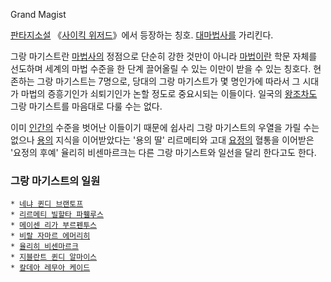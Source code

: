 Grand Magist

[[판타지소설]] 《[[사이킥 위저드]]》에서 등장하는 칭호. [[대마법사]]를 가리킨다.

그랑 마기스트란 [[마법사]]의 정점으로 단순히 강한 것만이 아니라 [[마법]]이란 학문 자체를 선도하며 세계의 마법 수준을 한 단계 끌어올릴 수 있는 이만이 받을 수 있는 칭호다. 현존하는 그랑 마기스트는 7명으로, 당대의 그랑 마기스트가 몇 명인가에 따라서 그 시대가 마법의 증흥기인가 쇠퇴기인가 논할 정도로 중요시되는 이들이다. 일국의 [[왕]]조차도 그랑 마기스트를 마음대로 다룰 수는 없다.

이미 [[인간]]의 수준을 벗어난 이들이기 때문에 쉽사리 그랑 마기스트의 우열을 가릴 수는 없으나 [[용]]의 지식을 이어받았다는 '용의 딸' 리르메티와 고대 [[요정]]의 혈통을 이어받은 '요정의 후예' 율리히 비센마르크는 다른 그랑 마기스트와 일선을 달리 한다고도 한다.

=== 그랑 마기스트의 일원 ===
 * [[네냐 퀸디 브랜토프]]
 * [[리르메티 빌할타 파휄루스]]
 * [[메이센 리가 부르펜투스]]
 * [[비랄 자마르 에머리히]]
 * [[율리히 비센마르크]]
 * [[지블란트 퀸디 알마이스]]
 * [[칼데아 레무아 케이드]]
